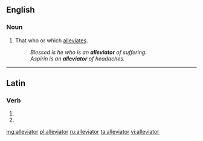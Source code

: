 ==English==

===Noun===
{{en-noun}}

# That who or which [[alleviate]]s.
#: ''Blessed is he who is an '''alleviator''' of suffering.''
#: ''Aspirin is an '''alleviator''' of headaches.''

----

==Latin==

===Verb===
{{la-verb-form|alleviātor}}

# {{conjugation of|allevio|alleviō|2|s|fut|pass|imp|lang=la}}
# {{conjugation of|allevio|alleviō|3|s|fut|pass|imp|lang=la}}

[[mg:alleviator]]
[[pl:alleviator]]
[[ru:alleviator]]
[[ta:alleviator]]
[[vi:alleviator]]